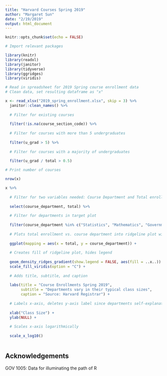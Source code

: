 ```yaml
---
title: "Harvard Courses Spring 2019"
author: "Margaret Sun"
date: "2/19/2019"
output: html_document
---
```


```r
knitr::opts_chunk$set(echo = FALSE)

# Import relevant packages

library(knitr)
library(readxl)
library(janitor)
library(tidyverse)
library(ggridges)
library(viridis)

```

```r

# Read in spreadsheet for 2019 Spring course enrollment data
# Clean data, set resulting dataframe as "x"

x <- read_xlsx("2019_spring_enrollment.xlsx", skip = 3) %>% 
  janitor::clean_names() %>% 
  
  # Filter for existing courses
  
  filter(!is.na(course_section_code)) %>% 
  
  # Filter for courses with more than 5 undergraduates 
  
  filter(u_grad > 5) %>% 
  
  # Filter for courses with a majority of undergraduates
  
  filter(u_grad / total > 0.5)

# Print number of courses

nrow(x)

```

```r

x %>%
  
  # Filter for two variables needed: Course Department and Total enrollment
  
  select(course_department, total) %>% 
  
  # Filter for departments in target plot
  
  filter(course_department %in% c("Statistics", "Mathematics", "Government", "Expository Writing", "Economics", "Computer Science")) %>% 
  
  # Plots total enrollment vs. course department into ridgeline plot with fill from viridis
  
  ggplot(mapping = aes(x = total, y = course_department)) + 
  
  # Creates fill of ridgeline plot, hides legend
  
  geom_density_ridges_gradient(show.legend = FALSE, aes(fill = ..x..)) +
  scale_fill_viridis(option = "C") +
  
  # Adds title, subtitle, and caption
  
  labs(title = "Course Enrollments Spring 2019",
       subtitle = "Departments vary in their typical class sizes",
       caption = "Source: Harvard Registrar") +
  
  # Labels x-axis, deletes y-axis label since departments self-explanatory
  
  xlab("Class Size") +
  ylab(NULL) +
  
  # Scales x-axis logarithmically
  
  scale_x_log10()
  
```

## Acknowledgements

GOV 1005: Data for illuminating the path of R
